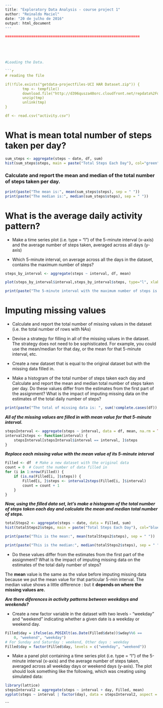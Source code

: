 
```{r }
---
title: "Exploratory Data Analysis - course project 1"
author: "Reinaldo Maciel"
date: "20 de julho de 2016"
output: html_document
---

==============================================================





#Loading the Data.

```{r}
# reading the file

if(!file.exists("getdata-projectfiles-UCI HAR Dataset.zip")) {
        tmp <- tempfile()
        download.file("http://d396qusza40orc.cloudfront.net/repdata%2Fdata%2Factivity.zip",tmp)
        unzip(tmp)
        unlink(tmp)
}

df <- read.csv("activity.csv")


```




# What is mean total number of steps taken per day?

```{r}
sum_steps <- aggregate(steps ~ date, df, sum)
hist(sum_steps$steps, main = paste("Total Steps Each Day"), col="green", xlab="Total of Steps")

```

### Calculate and report the mean and median of the total number of steps taken per day.

```{r}
print(paste("The mean is:", mean(sum_steps$steps), sep = " "))
print(paste("The median is:", median(sum_steps$steps), sep = " "))
```



# What is the average daily activity pattern?

* Make a time series plot (i.e. type = "l") of the 5-minute interval (x-axis) and the average number of steps taken, averaged across all days (y-axis)

* Which 5-minute interval, on average across all the days in the dataset, contains the maximum number of steps?

```{r}
steps_by_interval <- aggregate(steps ~ interval, df, mean)

plot(steps_by_interval$interval,steps_by_interval$steps, type="l", xlab="Interval", ylab="Number of Steps",main="Average Number of Steps per Day by Interval")
```


```{r}
print(paste("The 5-minute interval with the maximum number of steps is:", steps_by_interval[which.max(steps_by_interval$steps),1], sep = " "))
```




# Imputing missing values

* Calculate and report the total number of missing values in the dataset (i.e. the total number of rows with NAs)

* Devise a strategy for filling in all of the missing values in the dataset. The strategy does not need to be sophisticated. For example, you could use the mean/median for that day, or the mean for that 5-minute interval, etc.

* Create a new dataset that is equal to the original dataset but with the missing data filled in.

* Make a histogram of the total number of steps taken each day and Calculate and report the mean and median total number of steps taken per day. Do these values differ from the estimates from the first part of the assignment? What is the impact of imputing missing data on the estimates of the total daily number of steps?


```{r}
print(paste("The total of missing data is: ", sum(!complete.cases(df)), sep = " "))
```



**_All of the missing values are filled in with mean value for that 5-minute interval._**

```{r}
stepsInterval <- aggregate(steps ~ interval, data = df, mean, na.rm = TRUE)
interval2steps <- function(interval) {
    stepsInterval[stepsInterval$interval == interval, ]$steps
}
```

**_Replace each missing value with the mean value of its 5-minute interval_**

```{r}
Filled <- df  # Make a new dataset with the original data
count = 0  # Count the number of data filled in
for (i in 1:nrow(Filled)) {
    if (is.na(Filled[i, ]$steps)) {
        Filled[i, ]$steps <- interval2steps(Filled[i, ]$interval)
        count = count + 1
    }
}
```


**_Now, using the filled data set, let's make a histogram of the total number of steps taken each day and calculate the mean and median total number of steps._**
```{r}
totalSteps2 <- aggregate(steps ~ date, data = Filled, sum)
hist(totalSteps2$steps, main = paste("Total Steps Each Day"), col="blue", xlab="Total of Steps")
```

```{r}
print(paste("This is the mean:", mean(totalSteps2$steps), sep = " "))
```

```{r}
print(paste("This is the median:", median(totalSteps2$steps), sep = " "))
```

* Do these values differ from the estimates from the first part of the assignment? What is the impact of imputing missing data on the estimates of the total daily number of steps?

 The **mean** value is the same as the value before imputing missing data because we put the mean value for that particular 5-min interval. The median value shows a little difference : but it **depends on where the missing values are.**



**_Are there diferences in activity patterns between weekdays and weekends?_**

* Create a new factor variable in the dataset with two levels - "weekday" and "weekend" indicating whether a given date is a weekday or weekend day.

```{r}
Filled$day = ifelse(as.POSIXlt(as.Date(Filled$date))$wday%%6 == 
    0, "weekend", "weekday")
# For Sunday and Saturday : weekend, Other days : weekday
Filled$day = factor(Filled$day, levels = c("weekday", "weekend"))
```



* Make a panel plot containing a time series plot (i.e. type = "l") of the 5-minute interval (x-axis) and the average number of steps taken, averaged across all weekday days or weekend days (y-axis). The plot should look something like the following, which was creating using simulated data:

```{r}
library(lattice)
stepsInterval2 = aggregate(steps ~ interval + day, Filled, mean)
xyplot(steps ~ interval | factor(day), data = stepsInterval2, aspect = 1/2, type = "l")
```
```

